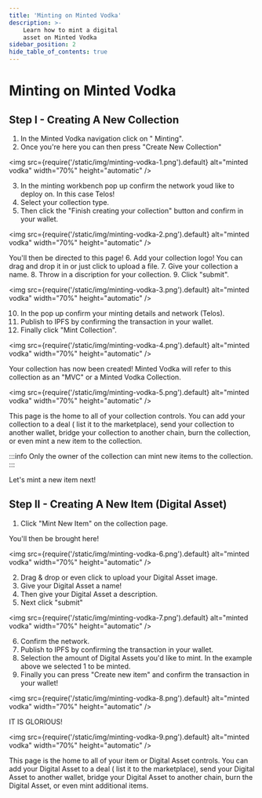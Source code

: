 ---
title: 'Minting on Minted Vodka'
description: >-
    Learn how to mint a digital
    asset on Minted Vodka
sidebar_position: 2
hide_table_of_contents: true
---

# Minting on Minted Vodka

## Step I - Creating A New Collection

1. In the Minted Vodka navigation click on " Minting".
2. Once you're here you can then press "Create New Collection"

<img
  src={require('/static/img/minting-vodka-1.png').default}
  alt="minted vodka"
  width="70%"
  height="automatic"
/>

3. In the minting workbench pop up confirm the network youd like to deploy on. In this case Telos!
4. Select your collection type.
5. Then click the "Finish creating your collection" button and confirm in your wallet.

<img
  src={require('/static/img/minting-vodka-2.png').default}
  alt="minted vodka"
  width="70%"
  height="automatic"
/>

You'll then be directed to this page! 
6. Add your collection logo! You can drag and drop it in or just click to upload a file.
7. Give your collection a name.
8. Throw in a discription for your collection.
9. Click "submit".

<img
  src={require('/static/img/minting-vodka-3.png').default}
  alt="minted vodka"
  width="70%"
  height="automatic"
/>

10. In the pop up confirm your minting details and network (Telos).
11. Publish to IPFS by confirming the transaction in your wallet.
12. Finally click "Mint Collection".

<img
  src={require('/static/img/minting-vodka-4.png').default}
  alt="minted vodka"
  width="70%"
  height="automatic"
/>

Your collection has now been created! Minted Vodka will refer to this collection as an "MVC" or a Minted Vodka Collection. 

<img
  src={require('/static/img/minting-vodka-5.png').default}
  alt="minted vodka"
  width="70%"
  height="automatic"
/>

This page is the home to all of your collection controls. You can add your collection to a deal ( list it to the marketplace), send your collection to another wallet, bridge your collection to another chain, burn the collection, or even mint a new item to the collection. 

:::info
Only the owner of the collection can mint new items to the collection. 
:::

Let's mint a new item next!

## Step II - Creating A New Item (Digital Asset)

1. Click "Mint New Item" on the collection page.

You'll then be brought here!

<img
  src={require('/static/img/minting-vodka-6.png').default}
  alt="minted vodka"
  width="70%"
  height="automatic"
/>

2. Drag & drop or even click to upload your Digital Asset image.
3. Give your Digital Asset a name!
4. Then give your Digital Asset a description.
5. Next click "submit"

<img
  src={require('/static/img/minting-vodka-7.png').default}
  alt="minted vodka"
  width="70%"
  height="automatic"
/>

6. Confirm the network.
7. Publish to IPFS by confirming the transaction in your wallet.
8. Selection the amount of Digital Assets you'd like to mint. In the example above we selected 1 to be minted.
9. Finally you can press "Create new item" and confirm the transaction in your wallet!

<img
  src={require('/static/img/minting-vodka-8.png').default}
  alt="minted vodka"
  width="70%"
  height="automatic"
/>

IT IS GLORIOUS!

<img
  src={require('/static/img/minting-vodka-9.png').default}
  alt="minted vodka"
  width="70%"
  height="automatic"
/>

This page is the home to all of your item or Digital Asset controls. You can add your Digital Asset to a deal ( list it to the marketplace), send your Digital Asset to another wallet, bridge your Digital Asset to another chain, burn the Digital Asset, or even mint additional items.